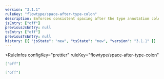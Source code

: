 ```yaml
---
version: "3.1.1"
ruleKey: "flowtype/space-after-type-colon"
description: Enforces consistent spacing after the type annotation colon
jsEntry: ["off"]
previousJsEntry: null
tsEntry: ["off"]
previousTsEntry: null
history: [{ "jsState": "new", "tsState": "new", "version": "3.1.1" }]
---
```


<RuleInfos 
  configKey="prettier" 
  ruleKey="flowtype/space-after-type-colon" 
>

```json
["off"]
```

```json
["off"]
```

</RuleInfos>
